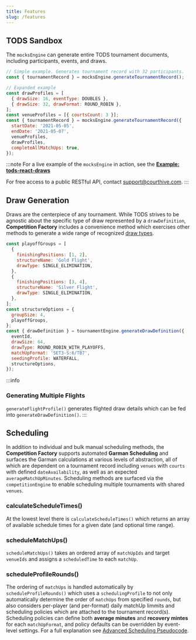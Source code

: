 ```yaml
---
title: Features
slug: /features
---
```


## TODS Sandbox

The `mocksEngine` can generate entire TODS tournament documents, including participants, events, and draws.

```js
// Simple example. Generates tournament record with 32 participants.
const { tournamentRecord } = mocksEngine.generateTournamentRecord();

// Expanded example
const drawProfiles = [
  { drawSize: 16, eventType: DOUBLES },
  { drawSize: 32, drawFormat: ROUND_ROBIN },
];
const venueProfiles = [{ courtsCount: 3 }];
const { tournamentRecord } = mocksEngine.generateTournamentRecord({
  startDate: '2021-05-05',
  endDate: '2021-05-07',
  venueProfiles,
  drawProfiles,
  completeAllMatchUps: true,
});
```

:::note
For a live example of the `mocksEngine` in action, see the **[Example: tods-react-draws](https://courthive.github.io/tods-react-draws/example)**

For free access to a public RESTful API, contact <support@courthive.com>.
:::

## Draw Generation

Draws are the centerpiece of any tournament. While TODS strives to be agnostic about the specific type of draw represented by a `drawDefinition`, **Competition Factory** includes a convenience method which exercises other methods to generate a wide range of recognized [draw types](engines/draw-types).

```js
const playoffGroups = [
  {
    finishingPositions: [1, 2],
    structureName: 'Gold Flight',
    drawType: SINGLE_ELIMINATION,
  },
  {
    finishingPositions: [3, 4],
    structureName: 'Silver Flight',
    drawType: SINGLE_ELIMINATION,
  },
];
const structureOptions = {
  groupSize: 4,
  playoffGroups,
};
const { drawDefinition } = tournamentEngine.generateDrawDefinition({
  eventId,
  drawSize: 64,
  drawType: ROUND_ROBIN_WITH_PLAYOFFS,
  matchUpFormat: 'SET3-S:6/TB7',
  seedingProfile: WATERFALL,
  structureOptions,
});
```

:::info

### Generating Multiple Flights

`generateFlightProfile()` generates flighted draw details which can be fed into `generateDrawDefinition()`.
:::

<!--
## Score Entry and matchUpStatus

## Participant Movement

## Tournament Queries
-->

## Scheduling

In addition to individual and bulk manual scheduling methods, the **Competition Factory** supports automated **Garman Scheduling** and surfaces the Garman calculations at various levels of abstraction, all of which are dependent on a tournament record including `venues` with `courts` with defined `dateAvailability`, as well as an expected `averageMatchUpMinutes`. Scheduling methods are surfaced via the `competitionEngine` to enable scheduling multiple tournaments with shared `venues`.

### calculateScheduleTimes()

At the lowest level there is `calculateScheduleTimes()` which returns an array of available schedule times for a given date (and optional time range).

### scheduleMatchUps()

`scheduleMatchUps()` takes an ordered array of `matchUpIds` and target `venueIds` and assigns a `scheduledTime` to each `matchUp`.

### scheduleProfileRounds()

The ordering of `matchUps` is handled automatically by `scheduleProfileRounds()` which uses a `schedulingProfile` to not only automatically determine the order of `matchUps` from specified `rounds`, but also considers per-player (and per-format) daily matchUp limmits and scheduling policies which are attached to the tournament record(s). Scheduling policies can define both **average minutes** and **recovery mintes** for each `matchUpFormat`, and policy defaults can be overridden by event-level settings. For a full explanation see [Advanced Scheduling Pseudocode](pseudocode/scheduling).
